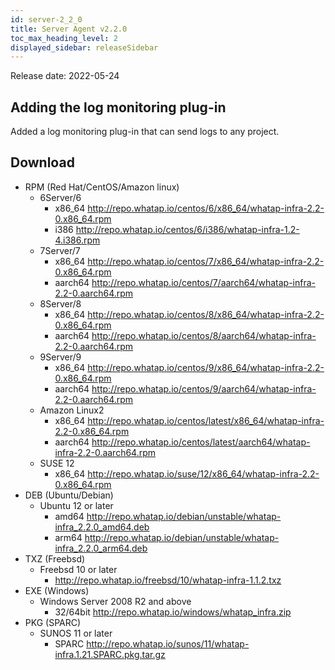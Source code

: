 ```yaml
---
id: server-2_2_0
title: Server Agent v2.2.0
toc_max_heading_level: 2
displayed_sidebar: releaseSidebar
---
```


Release date: 2022-05-24

## Adding the log monitoring plug-in

Added a log monitoring plug-in that can send logs to any project.

## Download

- RPM (Red Hat/CentOS/Amazon linux)
  - 6Server/6 
    - x86_64 http://repo.whatap.io/centos/6/x86_64/whatap-infra-2.2-0.x86_64.rpm 
    - i386 http://repo.whatap.io/centos/6/i386/whatap-infra-1.2-4.i386.rpm
  - 7Server/7 
    - x86_64 http://repo.whatap.io/centos/7/x86_64/whatap-infra-2.2-0.x86_64.rpm 
    - aarch64 http://repo.whatap.io/centos/7/aarch64/whatap-infra-2.2-0.aarch64.rpm
  - 8Server/8 
    - x86_64 http://repo.whatap.io/centos/8/x86_64/whatap-infra-2.2-0.x86_64.rpm 
    - aarch64 http://repo.whatap.io/centos/8/aarch64/whatap-infra-2.2-0.aarch64.rpm
  - 9Server/9 
    - x86_64 http://repo.whatap.io/centos/9/x86_64/whatap-infra-2.2-0.x86_64.rpm 
    - aarch64 http://repo.whatap.io/centos/9/aarch64/whatap-infra-2.2-0.aarch64.rpm
  - Amazon Linux2
    - x86_64 http://repo.whatap.io/centos/latest/x86_64/whatap-infra-2.2-0.x86_64.rpm 
    - aarch64 http://repo.whatap.io/centos/latest/aarch64/whatap-infra-2.2-0.aarch64.rpm
  - SUSE 12
    - x86_64 http://repo.whatap.io/suse/12/x86_64/whatap-infra-2.2-0.x86_64.rpm
- DEB (Ubuntu/Debian)
  - Ubuntu 12 or later
    - amd64 http://repo.whatap.io/debian/unstable/whatap-infra_2.2.0_amd64.deb
    - arm64 http://repo.whatap.io/debian/unstable/whatap-infra_2.2.0_arm64.deb
- TXZ (Freebsd)
  - Freebsd 10 or later
    - http://repo.whatap.io/freebsd/10/whatap-infra-1.1.2.txz
- EXE (Windows)
  - Windows Server 2008 R2 and above
    - 32/64bit http://repo.whatap.io/windows/whatap_infra.zip
- PKG (SPARC)
  - SUNOS 11 or later
    - SPARC http://repo.whatap.io/sunos/11/whatap-infra.1.21.SPARC.pkg.tar.gz

